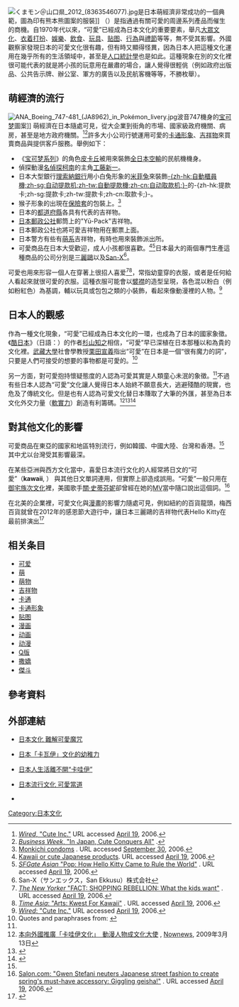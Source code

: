 [[File:くまモン＠山口県_2012_(8363546077).jpg|thumb]]是日本萌經濟非常成功的一個典範，圖為印有熊本熊圖案的服裝]]
'''{{lang|en|Kawaii}}'''（{{lang-ja|可愛い}}）是指通過有關可愛的周邊系列產品而催生的商機。自1970年代以來，“可愛”已經成為日本文化的重要要素，舉凡[[大眾文化|大眾文化]]、[[服装|衣着打扮]]、[[娛樂|娛樂]]、[[飲食|飲食]]、[[玩具|玩具]]、[[贴图|贴图]]、[[行為|行為]]與[[禮節|禮節]]等等，無不受其影響。外國觀察家發現日本的可愛文化很有趣，但有時又顯得怪異，因為日本人把這種文化運用在幾乎所有的生活領域中，甚至是[[人口統計學|人口統計學]]也是如此。這種現象在別的文化裡很可能代表的就是將小孩的玩意用在嚴肅的場合，讓人覺得很輕佻（例如政府出版品、公共告示牌、辦公室、軍方的廣告以及民航客機等等，不勝枚舉）。

== 萌經濟的流行 ==
[[File:ANA_Boeing_747-481_(JA8962)_in_Pokémon_livery.jpg|thumb]]波音747機身的[[宝可梦|宝可梦]]圖案]]
萌經濟在日本隨處可見，從大企業到街角的市場、國家級政府機關、病房，甚至是地方政府機關。<ref>[http://www.wired.com/wired/archive/7.12/cute.html ''Wired'', "Cute Inc."] {{Wayback|url=http://www.wired.com/wired/archive/7.12/cute.html |date=20080511172256 }} URL accessed [[April_19|April 19]], 2006.</ref><ref>[http://www.businessweek.com/bwdaily/dnflash/jun2002/nf20020625_7574.htm ''Business Week'', "In Japan, Cute Conquers All"] {{Wayback|url=http://www.businessweek.com/bwdaily/dnflash/jun2002/nf20020625_7574.htm |date=20060117015414 }}.</ref>許多大小公司行號運用可愛的[[卡通形象|卡通形象]]、[[吉祥物|吉祥物]]來買賣商品與提供客戶服務。舉例如下：
* 《[[宝可梦系列|宝可梦系列]]》的角色[[皮卡丘|皮卡丘]]被用來裝飾[[全日本空輸|全日本空輸]]的民航機機身。
* 偵探動漫[[名偵探柯南|名偵探柯南]]的主角[[工藤新一|工藤新一]]。
* 日本大型銀行[[里索那控股|理索納銀行]]用小白兔形象的[[米菲|米菲兔]]來裝飾[[自動櫃員機|-{zh-hk:自動櫃員機;zh-sg:自动提款机;zh-tw:自動提款機;zh-cn:自动取款机;}-]]的-{zh-hk:提款卡;zh-sg:提款卡;zh-tw:提款卡;zh-cn:取款卡;}-。
* 猴子形象的{{tsl|ja|おさるのもんきち|淘氣猴}}出現在[[保險套|保險套]]的包裝上。<ref>[http://www.sampsonstore.com/neovision/condom/product/details.is?cat_id=168&product_id=377 Monkichi condoms] {{Wayback|url=http://www.sampsonstore.com/neovision/condom/product/details.is?cat_id=168&product_id=377 |date=20070928212042 }}. URL accessed [[September_30|September 30]], 2006.</ref>
* 日本的[[都道府縣|都道府縣]]各具有代表的吉祥物。
* [[日本郵政公社|日本郵政公社]]郵筒上的"Yū-Pack"吉祥物。{{fact|time=2008-4-13}}
* 日本郵政公社也將可愛吉祥物用在郵票上面。
* 日本警方有些有[[萌|萌系]]吉祥物，有時也用來裝飾派出所。
* 可愛商品在日本大受歡迎，成人小孩都很喜歡。<ref>[http://www.mynippon.com/photos/photo94.htm Kawaii or cute Japanese products]. URL accessed [[April_19|April 19]], 2006.</ref><ref>[http://www.sfgate.com/cgi-bin/article.cgi?file=/gate/archive/2004/07/14/helkit.DTL ''SFGate Asian'' "Pop: How Hello Kitty Came to Rule the World"] {{Wayback|url=http://www.sfgate.com/cgi-bin/article.cgi?file=%2Fgate%2Farchive%2F2004%2F07%2F14%2Fhelkit.DTL |date=20110716113043 }}. URL accessed [[April_19|April 19]], 2006.</ref>日本最大的兩個專門生產這種商品的公司分別是[[三麗鷗|三麗鷗]]以及[[San-X|San-X]]<ref>San-X（サンエックス，San Ekkusu）株式会社</ref>。 

可愛也用來形容一個人在穿著上很招人喜爱<ref>[http://www.newyorker.com/fact/content/?020318fa_FACT ''The New Yorker'' "FACT: SHOPPING REBELLION: What the kids want"] {{Webarchive|url=https://archive.today/20020320061047/http://www.newyorker.com/fact/content/?020318fa_FACT |date=2002-03-20 }}. URL accessed [[April_19|April 19]], 2006.</ref><ref>[http://www.time.com/time/asia/arts/magazine/0,9754,131022,00.html ''Time Asia'': "Arts: Kwest For Kawaii"] {{Wayback|url=http://www.time.com/time/asia/arts/magazine/0,9754,131022,00.html |date=20060221043126 }}. URL accessed [[April_19|April 19]], 2006.</ref>，常指幼童穿的衣服，或者是任何給人看起來就很可愛的衣服。這種衣服可能會以[[襞襟|襞襟]]的造型呈現，各色混以粉白（例如粉紅色）為基調，輔以玩具或包包之類的小裝飾，看起來像動漫裡的人物。<ref name="#1">[http://www.wired.com/wired/archive/7.12/cute.html ''Wired'': "Cute Inc."] {{Wayback|url=http://www.wired.com/wired/archive/7.12/cute.html |date=20080511172256 }} URL accessed [[April_19|April 19]], 2006.</ref>

== 日本人的觀感 ==
作為一種文化現象，“可愛”已經成為日本文化的一環，也成為了日本的國家象徵。《[[酷日本|酷日本]]》（日語：{{lang|ja|クール・ジャパン}}）的作者[[杉山知之|杉山知之]]相信，“可愛”早已深植在日本那種以和為貴的文化裡。[[武藏大學|武藏大學]]社會學教授[[栗田宣義|栗田宣義]]指出“可愛”在日本是一個“很有魔力的詞”，只要是人們可接受的想要的事物都是可愛的。<ref name=ap2006>Quotes and paraphrases from: {{cite news|title=Cuteness a hot-selling commodity in Japan|author=Yuri Kageyama|date=June 14, 2006|publisher=[[Associated_Press|Associated Press]]|url=http://www.washingtonpost.com/wp-dyn/content/article/2006/06/14/AR2006061401122.html|accessdate=2008-04-13|archive-date=2011-05-04|archive-url=https://web.archive.org/web/20110504024030/http://www.washingtonpost.com/wp-dyn/content/article/2006/06/14/AR2006061401122.html|dead-url=no}}</ref>

另一方面，對可愛抱持懷疑態度的人認為可愛其實是人類童心未泯的象徵。<ref name=ap2006/>不過有些日本人認為“可愛”文化讓人覺得日本人始終不願意長大，逃避殘酷的現實，也危及了傳統文化。但是也有人認為可愛文化替日本賺取了大筆的外匯，甚至為日本文化外交力量（[[軟實力|軟實力]]）創造有利籌碼。<ref>[http://www.nownews.com/2009/03/13/11490-2421980.htm 本向外國推廣「卡哇伊文化」　動漫人物成文化大使] {{Wayback|url=http://www.nownews.com/2009/03/13/11490-2421980.htm |date=20090314204008 }}, [[Nownews|Nownews]], 2009年3月13日</ref><ref>{{Cite web |url=http://news.epochtimes.com.tw/6/10/27/39668.htm |title=卡哇伊熱潮 扭轉日本文化 |access-date=2008-04-13 |archive-url=https://web.archive.org/web/20150610232752/http://news.epochtimes.com.tw/6/10/27/39668.htm |archive-date=2015-06-10 |dead-url=yes }}</ref><ref>{{Cite web |url=http://fashion.japan-i.jp/cht/article/go_kawaii.html |title=“最可愛”的國度 日本 體驗東京的“卡哇伊”文化 |access-date=2013-05-01 |archive-url=https://web.archive.org/web/20151117063850/http://fashion.japan-i.jp/cht/article/go_kawaii.html |archive-date=2015-11-17 |dead-url=yes }}</ref>

== 對其他文化的影響 ==
可愛商品在東亞的國家和地區特別流行，例如韓國、中國大陸、台灣和香港。<ref name="#1"/> 其中尤以台灣受其影響最深。

在某些亞洲與西方文化當中，喜愛日本流行文化的人經常將日文的“可愛”（'''kawaii''', {{lang|ja|可愛い}}） 與其他日文單詞連用，但實際上卻造成誤用。“可愛”一般只用在[[御宅族|御宅族]][[次文化|次文化]]裡，美國歌手[[關·史蒂芬妮|關·史蒂芬妮]]卻曾經在她的[[MV|MV]]當中隨口說出這個詞。<ref>[http://www.salon.com/ent/feature/2005/04/09/geisha/print.html Salon.com: "Gwen Stefani neuters Japanese street fashion to create spring's must-have accessory: Giggling geisha!"] {{Wayback|url=http://www.salon.com/ent/feature/2005/04/09/geisha/print.html |date=20150325084705 }}. URL accessed [[April_19|April 19]], 2006.</ref>

在北美的企業裡，可愛文化與[[漫畫|漫畫]]的影響力隨處可見，例如紐約的百貨龍頭，梅西百貨就曾在2012年的感恩節大遊行中，讓日本三麗鷗的吉祥物代表Hello Kitty在最前排演出<ref>{{Cite web|title=梅西感恩節大遊行 紐約重振旗鼓迎新年 - 大紀元|url=http://www.epochtimes.com/b5/12/11/23/n3736423.htm|accessdate=2020-01-05|date=2012-11-23|work=大紀元 www.epochtimes.com|language=zh-TW|archive-date=2019-06-12|archive-url=https://web.archive.org/web/20190612144229/http://www.epochtimes.com/b5/12/11/23/n3736423.htm|dead-url=no}}</ref>

==相关条目==
{{Div col|colwidth=20em}}
*[[可爱|可爱]]
*[[萌|萌]]
*[[萌物|萌物]]
*[[吉祥物|吉祥物]]
*[[卡通|卡通]]
*[[卡通形象|卡通形象]]
*[[贴图|贴图]]
*[[漫画|漫画]]
*[[动画|动画]]
*[[动漫|动漫]]
*[[Q版|Q版]]
*[[撒嬌|撒嬌]]
*[[傑斗|傑斗]]
{{Div col end}}

== 參考資料 ==
{{reflist}}

== 外部連結 ==
* {{zh-hk}}[http://blog.sina.com.tw/juliakit/article.php?pbgid=9390&entryid=31438 日本文化 難解可愛魔咒] {{Wayback|url=http://blog.sina.com.tw/juliakit/article.php?pbgid=9390&entryid=31438 |date=20081016100303 }}
* {{zh-hk}}[https://web.archive.org/web/20080410194330/http://www.japanresearch.org.tw/director-44.asp 日本「卡瓦伊」文化的幼稚力]
* {{zh-cn}}[https://web.archive.org/web/20081015232852/http://civ.ce.cn/sx/200707/02/t20070702_12026422.shtml 日本人生活離不開“卡哇伊”]
* {{zh-cn}}[http://news.sina.com.cn/w/2006-08-18/174310764797.shtml 日本流行文化 可愛當道] {{Wayback|url=http://news.sina.com.cn/w/2006-08-18/174310764797.shtml |date=20160304210837 }}
* {{zh-cn}}{{webarchive|url=https://archive.is/JkdON|title=中日合拍动画片 关公变卡哇伊？|date=2013-04-27}}

[[Category:日本文化|Category:日本文化]]